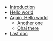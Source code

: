 <!-- https://github.com/johno/gatsby-theme-documentation/issues/147, the dots are a workaround -->

- [Introduction](./)
- [Hello world](./hello-world)
- [Again, Hello world](./hello-world-2)
  - [Another one](./hello-world-3)
  - [Ohai there](./hello-world-4)
- [Last doc](./hello-world-5)
